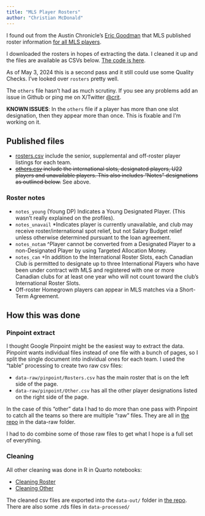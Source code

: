 ```yaml
---
title: "MLS Player Rosters"
author: "Christian McDonald"
---
```


I found out from the Austin Chronicle's [Eric Goodman](https://x.com/Goodman/status/1786068099470446775) that MLS published roster information [for all MLS players](https://mlssoccer.app.box.com/s/e8eu9jpgtk09j03ynasb6zpd6hur37yk).

I downloaded the rosters in hopes of extracting the data. I cleaned it up and the files are available as CSVs below. [The code is here](https://github.com/utdata/mls-roster-profiles/).

As of May 3, 2024 this is a second pass and it still could use some Quality Checks. I've looked over `rosters` pretty well.

The `others` file hasn't had as much scrutiny. If you see any problems add an issue in Github or ping me on X/Twitter [@crit](https://twitter.com/crit).

**KNOWN ISSUES**: In the `others` file if a player has more than one slot designation, then they appear more than once. This is fixable and I'm working on it.

## Published files

- [rosters.csv](data-out/rosters.csv) include the senior, supplemental and off-roster player listings for each team.
- ~~[others.csv](data-out/others.csv) include the international slots, designated players, U22 players and unavailable players. This also includes "Notes" designations as outlined below.~~ See above.

### Roster notes

- `notes_young` (Young DP) Indicates a Young Designated Player. (This wasn't really explained on the profiles).
- `notes_unavail` *Indicates player is currently unavailable, and club may receive roster/international spot relief, but not Salary Budget relief unless otherwise determined pursuant to the loan agreement.
- `notes_notam` ^Player cannot be converted from a Designated Player to a non-Designated Player by using Targeted Allocation Money.
- `notes_can` +In addition to the International Roster Slots, each Canadian Club is permitted to designate up to three International Players who have been under contract with MLS and registered with one or more Canadian clubs for at least one year who will not count toward the club’s International Roster Slots.
- Off-roster Homegrown players can appear in MLS matches via a Short-Term Agreement.

## How this was done

### Pinpoint extract 

I thought Google Pinpoint might be the easiest way to extract the data. Pinpoint wants individual files instead of one file with a bunch of pages, so I split the single document into individual ones for each team. I used the "table" processing to create two raw csv files:

- `data-raw/pinpoint/Rosters.csv` has the main roster that is on the left side of the page.
- `data-raw/pinpoint/Other.csv` has all the other player designations listed on the right side of the page.

In the case of this "other" data I had to do more than one pass with Pinpoint to catch all the teams so there are multiple "raw" files. They are all in [the repo](https://github.com/utdata/mls-roster-profiles/) in the data-raw folder.

I had to do combine some of those raw files to get what I hope is a full set of everything.

### Cleaning

All other cleaning was done in R in Quarto notebooks:

- [Cleaning Roster](01-cleaning-roster.qmd)
- [Cleaning Other](01-cleaning-other.qmd)

The cleaned csv files are exported into the `data-out/` folder in [the repo](https://github.com/utdata/mls-roster-profiles/). There are also some .rds files in `data-processed/`
